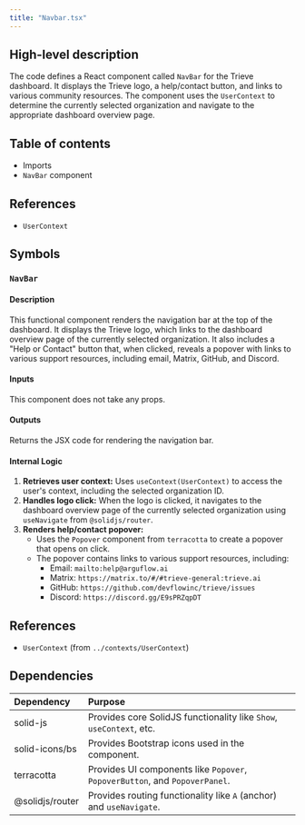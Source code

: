 ```yaml
---
title: "Navbar.tsx"
---
```


## High-level description
The code defines a React component called `NavBar` for the Trieve dashboard. It displays the Trieve logo, a help/contact button, and links to various community resources. The component uses the `UserContext` to determine the currently selected organization and navigate to the appropriate dashboard overview page.

## Table of contents
- Imports
- `NavBar` component

## References
- `UserContext`

## Symbols

### `NavBar`
#### Description
This functional component renders the navigation bar at the top of the dashboard. It displays the Trieve logo, which links to the dashboard overview page of the currently selected organization. It also includes a "Help or Contact" button that, when clicked, reveals a popover with links to various support resources, including email, Matrix, GitHub, and Discord.

#### Inputs
This component does not take any props.

#### Outputs
Returns the JSX code for rendering the navigation bar.

#### Internal Logic
1. **Retrieves user context:** Uses `useContext(UserContext)` to access the user's context, including the selected organization ID.
2. **Handles logo click:** When the logo is clicked, it navigates to the dashboard overview page of the currently selected organization using `useNavigate` from `@solidjs/router`.
3. **Renders help/contact popover:**
   - Uses the `Popover` component from `terracotta` to create a popover that opens on click.
   - The popover contains links to various support resources, including:
     - Email: `mailto:help@arguflow.ai`
     - Matrix: `https://matrix.to/#/#trieve-general:trieve.ai`
     - GitHub: `https://github.com/devflowinc/trieve/issues`
     - Discord: `https://discord.gg/E9sPRZqpDT`

## References
- `UserContext` (from `../contexts/UserContext`)

## Dependencies
| Dependency | Purpose |
|:-----------|:--------|
| solid-js     | Provides core SolidJS functionality like `Show`, `useContext`, etc. |
| solid-icons/bs | Provides Bootstrap icons used in the component. |
| terracotta  | Provides UI components like `Popover`, `PopoverButton`, and `PopoverPanel`. |
| @solidjs/router | Provides routing functionality like `A` (anchor) and `useNavigate`. |

